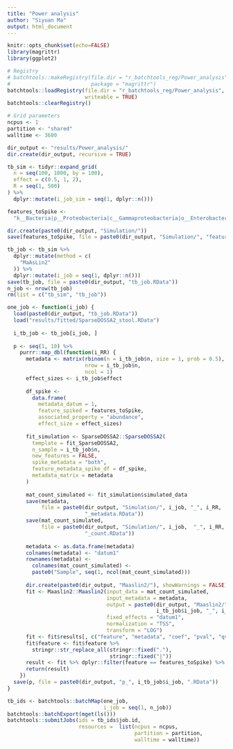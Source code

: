 ```yaml
---
title: "Power analysis"
author: "Siyuan Ma"
output: html_document
---
```


```r
knitr::opts_chunk$set(echo=FALSE)
library(magrittr)
library(ggplot2)
```

```r
# Registry
# batchtools::makeRegistry(file.dir = "r_batchtools_reg/Power_analysis",
#                          package = "magrittr")
batchtools::loadRegistry(file.dir = "r_batchtools_reg/Power_analysis", 
                         writeable = TRUE)
batchtools::clearRegistry()

# Grid parameters
ncpus <- 1
partition <- "shared"
walltime <- 3600

dir_output <- "results/Power_analysis/"
dir.create(dir_output, recursive = TRUE)
```

```r
tb_sim <- tidyr::expand_grid(
  n = seq(100, 1000, by = 100),
  effect = c(0.5, 1, 2),
  R = seq(1, 500)
) %>%
  dplyr::mutate(i_job_sim = seq(1, dplyr::n()))

features_toSpike <- 
  "k__Bacteria|p__Proteobacteria|c__Gammaproteobacteria|o__Enterobacteriales|f__Enterobacteriaceae|g__Escherichia|s__Escherichia_coli"

dir.create(paste0(dir_output, "Simulation/"))
save(features_toSpike, file = paste0(dir_output, "Simulation/", "features_toSpike.RData"))
```

```r
tb_job <- tb_sim %>% 
  dplyr::mutate(method = c(
    "MaAsLin2"
  )) %>% 
  dplyr::mutate(i_job = seq(1, dplyr::n()))
save(tb_job, file = paste0(dir_output, "tb_job.RData"))
n_job <- nrow(tb_job)
rm(list = c("tb_sim", "tb_job"))
```

```r
one_job <- function(i_job) {
  load(paste0(dir_output, "tb_job.RData"))
  load("results/fitted/SparseDOSSA2_stool.RData")
  
  i_tb_job <- tb_job[i_job, ]
  
  p <- seq(1, 10) %>% 
    purrr::map_dbl(function(i_RR) {
      metadata <- matrix(rbinom(n = i_tb_job$n, size = 1, prob = 0.5),
                         nrow = i_tb_job$n,
                         ncol = 1)
      effect_sizes <- i_tb_job$effect
      
      df_spike <- 
        data.frame(
          metadata_datum = 1,
          feature_spiked = features_toSpike,
          associated_property = "abundance",
          effect_size = effect_sizes)
      
      fit_simulation <- SparseDOSSA2::SparseDOSSA2(
        template = fit_SparseDOSSA2,
        n_sample = i_tb_job$n,
        new_features = FALSE,
        spike_metadata = "both",
        feature_metadata_spike_df = df_spike,
        metadata_matrix = metadata
      )
      
      mat_count_simulated <- fit_simulation$simulated_data
      save(metadata,
           file = paste0(dir_output, "Simulation/", i_job, "_", i_RR,
                         "_metadata.RData"))
      save(mat_count_simulated,
           file = paste0(dir_output, "Simulation/", i_job,  "_", i_RR,
                         "_count.RData"))
      
      metadata <- as.data.frame(metadata)
      colnames(metadata) <- "datum1"
      rownames(metadata) <- 
        colnames(mat_count_simulated) <- 
        paste0("Sample", seq(1, ncol(mat_count_simulated)))
      
      dir.create(paste0(dir_output, "Maaslin2/"), showWarnings = FALSE) 
      fit <- Maaslin2::Maaslin2(input_data = mat_count_simulated,
                                input_metadata = metadata, 
                                output = paste0(dir_output, "Maaslin2/", 
                                                i_tb_job$i_job, "_", i_RR),
                                fixed_effects = "datum1",
                                normalization = "TSS", 
                                transform = "LOG")
      fit <- fit$results[, c("feature", "metadata", "coef", "pval", "qval")]
      fit$feature <- fit$feature %>% 
        stringr::str_replace_all(stringr::fixed("."),
                                 stringr::fixed("|"))
      result <- fit %>% dplyr::filter(feature == features_toSpike) %>% extract2("pval")
      return(result)
    })
  save(p, file = paste0(dir_output, "p_", i_tb_job$i_job, ".RData"))
}
```

```r
tb_ids <- batchtools::batchMap(one_job,
                               i_job = seq(1, n_job))
batchtools::batchExport(mget(ls()))
batchtools::submitJobs(ids = tb_ids$job.id,
                       resources =  list(ncpus = ncpus, 
                                         partition = partition, 
                                         walltime = walltime))
```